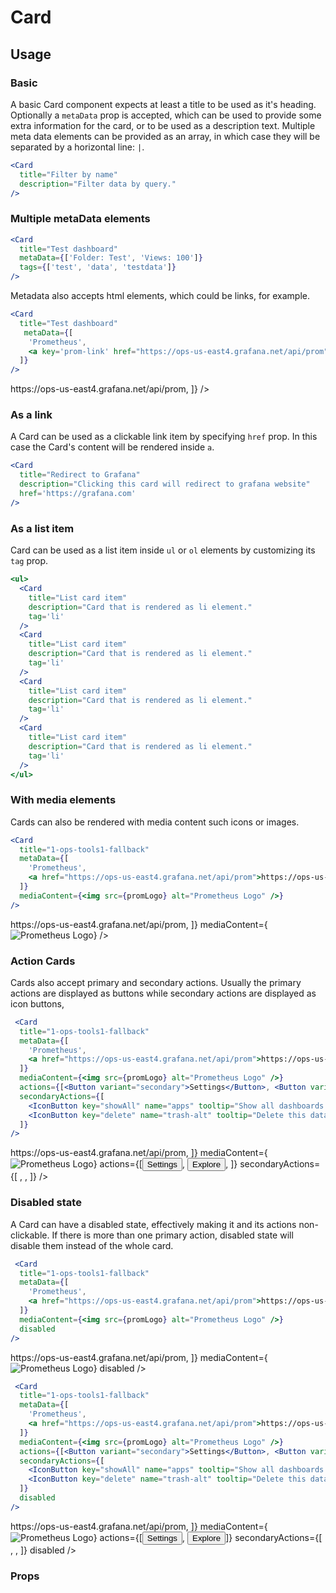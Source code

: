 
<Meta title="MDX/Card" component={Card}/>

# Card

## Usage

### Basic
A basic Card component expects at least a title to be used as it's heading. Optionally a `metaData` prop is accepted, which can be used to provide some extra information for the card, or to be used as a description text. Multiple meta data elements can be provided as an array, in which case they will be separated by a horizontal line: `|`.
```jsx
<Card
  title="Filter by name"
  description="Filter data by query."
/>
```
<Preview>
  <Card
    title="Filter by name"
    description="Filter data by query."
  />
</Preview>


### Multiple metaData elements

```jsx
<Card
  title="Test dashboard"
  metaData={['Folder: Test', 'Views: 100']}
  tags={['test', 'data', 'testdata']}
/>
```

<Preview>
  <Card
    title="Test dashboard"
    metaData={['Folder: Test', 'Views: 100']}
    tags={['test', 'data', 'testdata']}
  />
</Preview>

Metadata also accepts html elements, which could be links, for example.

```jsx
<Card
  title="Test dashboard"
   metaData={[
    'Prometheus',
    <a key='prom-link' href="https://ops-us-east4.grafana.net/api/prom">https://ops-us-east4.grafana.net/api/prom</a>,
  ]}
/>
```

<Preview>
  <Card
    title="Test dashboard"
    metaData={[
      'Prometheus',
      <a key='prom-link-2' href="https://ops-us-east4.grafana.net/api/prom">https://ops-us-east4.grafana.net/api/prom</a>,
    ]}
  />
</Preview>

### As a link
A Card can be used as a clickable link item by specifying `href` prop. In this case the Card's content will be rendered inside `a`.

```jsx
<Card
  title="Redirect to Grafana"
  description="Clicking this card will redirect to grafana website"
  href='https://grafana.com'
/>
```
<Preview>
  <Card
    title="Redirect to Grafana"
    description="Clicking this card will redirect to grafana website"
    href='https://grafana.com'
  />
</Preview>

### As a list item

Card can be used as a list item inside `ul` or `ol` elements by customizing its `tag` prop.

```jsx
<ul>
  <Card
    title="List card item"
    description="Card that is rendered as li element."
    tag='li'
  />
  <Card
    title="List card item"
    description="Card that is rendered as li element."
    tag='li'
  />
  <Card
    title="List card item"
    description="Card that is rendered as li element."
    tag='li'
  />
  <Card
    title="List card item"
    description="Card that is rendered as li element."
    tag='li'
  />
</ul>
```
<Preview>
  <ul style={{padding: '20px', maxWidth: '800px'}}>
    <Card
      key={1}
      title="List card item"
      description="Card that is rendered as li element."
      tag='li'
    />
    <Card
      key={2}
      title="List card item"
      description="Card that is rendered as li element."
      tag='li'
    />
    <Card
      key={3}
      title="List card item"
      description="Card that is rendered as li element."
      tag='li'
    />
    <Card
      key={4}
      title="List card item"
      description="Card that is rendered as li element."
      tag='li'
    />
  </ul>
</Preview>

### With media elements

Cards can also be rendered with media content such icons or images.

```jsx
<Card
  title="1-ops-tools1-fallback"
  metaData={[
    'Prometheus',
    <a href="https://ops-us-east4.grafana.net/api/prom">https://ops-us-east4.grafana.net/api/prom</a>,
  ]}
  mediaContent={<img src={promLogo} alt="Prometheus Logo" />}
/>
```

<Preview>
  <Card
    title="1-ops-tools1-fallback"
    metaData={[
      'Prometheus',
      <a key={'link'} href="https://ops-us-east4.grafana.net/api/prom">https://ops-us-east4.grafana.net/api/prom</a>,
    ]}
    mediaContent={<img src={promLogo} alt="Prometheus Logo" />}
  />
</Preview>

### Action Cards

Cards also accept primary and secondary actions. Usually the primary actions are displayed as buttons while secondary actions are displayed as icon buttons,

```jsx
 <Card
  title="1-ops-tools1-fallback"
  metaData={[
    'Prometheus',
    <a href="https://ops-us-east4.grafana.net/api/prom">https://ops-us-east4.grafana.net/api/prom</a>,
  ]}
  mediaContent={<img src={promLogo} alt="Prometheus Logo" />}
  actions={[<Button variant="secondary">Settings</Button>, <Button variant="secondary">Explore</Button>]}
  secondaryActions={[
    <IconButton key="showAll" name="apps" tooltip="Show all dashboards for this data source" />,
    <IconButton key="delete" name="trash-alt" tooltip="Delete this data source" />,
  ]}
/>
```

<Preview>
  <Card
    title="1-ops-tools1-fallback"
    metaData={[
      'Prometheus',
      <a key='prom-link-3' href="https://ops-us-east4.grafana.net/api/prom">https://ops-us-east4.grafana.net/api/prom</a>,
    ]}
    mediaContent={<img src={promLogo} alt="Prometheus Logo" />}
    actions={[<Button key="settings" variant="secondary">
        Settings
      </Button>,
      <Button key="explore" variant="secondary">
        Explore
      </Button>,
    ]}
    secondaryActions={[
      <IconButton key="showAll" name="apps" tooltip="Show all dashboards for this data source" />,
      <IconButton key="delete" name="trash-alt" tooltip="Delete this data source" />,
    ]}
  />
</Preview>

### Disabled state

A Card can have a disabled state, effectively making it and its actions non-clickable. If there is more than one primary action, disabled state will disable them instead of the whole card.

```jsx
 <Card
  title="1-ops-tools1-fallback"
  metaData={[
    'Prometheus',
    <a href="https://ops-us-east4.grafana.net/api/prom">https://ops-us-east4.grafana.net/api/prom</a>,
  ]}
  mediaContent={<img src={promLogo} alt="Prometheus Logo" />}
  disabled
/>
```

<Preview>
  <Card
    title="1-ops-tools1-fallback"
    metaData={[
      'Prometheus',
      <a href="https://ops-us-east4.grafana.net/api/prom">https://ops-us-east4.grafana.net/api/prom</a>,
    ]}
    mediaContent={<img src={promLogo} alt="Prometheus Logo" />}
    disabled
  />
</Preview>

```jsx
 <Card
  title="1-ops-tools1-fallback"
  metaData={[
    'Prometheus',
    <a href="https://ops-us-east4.grafana.net/api/prom">https://ops-us-east4.grafana.net/api/prom</a>,
  ]}
  mediaContent={<img src={promLogo} alt="Prometheus Logo" />}
  actions={[<Button variant="secondary">Settings</Button>, <Button variant="secondary">Explore</Button>]}
  secondaryActions={[
    <IconButton key="showAll" name="apps" tooltip="Show all dashboards for this data source" />,
    <IconButton key="delete" name="trash-alt" tooltip="Delete this data source" />,
  ]}
  disabled
/>
```

<Preview>
  <Card
    title="1-ops-tools1-fallback"
    metaData={[
      'Prometheus',
      <a href="https://ops-us-east4.grafana.net/api/prom">https://ops-us-east4.grafana.net/api/prom</a>,
    ]}
    mediaContent={<img src={promLogo} alt="Prometheus Logo" />}
    actions={[<Button variant="secondary">Settings</Button>, <Button variant="secondary">Explore</Button>]}
    secondaryActions={[
      <IconButton key="showAll" name="apps" tooltip="Show all dashboards for this data source" />,
      <IconButton key="delete" name="trash-alt" tooltip="Delete this data source" />,
    ]}
    disabled
  />
</Preview>


### Props
<Props of={Card}/>

